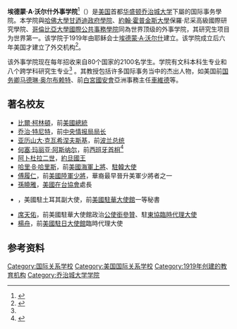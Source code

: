 {{noteTA
|1=zh-tw:艾德蒙;zh-hant:埃德蒙;zh-hans:埃德蒙;
|2=zh-tw:華許;zh-hant:沃爾什;zh-hans:沃尔什;
|3=zh-tw:泰內特;zh-hans:特尼特;zh-hant:特尼特;
|4=zh-cn:奥尔布赖特;zh-hk:奧爾布賴特;zh-tw:歐布萊特;
|5=zh-hans:阿斯纳尔;zh-tw:阿茲納;zh-hant:阿斯納爾;
}}
'''埃德蒙·A·沃尔什外事学院'''<ref name="中文">{{Cite web |title=MSFS中文网站主页 |url=https://msfs.georgetown.edu/msfs%e4%b8%ad%e6%96%87%e7%bd%91%e7%ab%99%e4%b8%bb%e9%a1%b5/ |publisher=[[喬治城大學|喬治城大學]] |accessdate=2015-06-01 |archive-url=https://web.archive.org/web/20150513050124/http://msfs.georgetown.edu/chinese |archive-date=2015-05-13 |dead-url=yes }}</ref>（{{lang-en|Edmund A. Walsh School of Foreign Service}}）是[[美国|美国]]首都[[华盛顿|华盛顿]][[乔治城大学|乔治城大学]]下屬的国际事务學院。本学院與[[哈佛大學|哈佛大學]][[甘迺迪政府學院|甘迺迪政府學院]]、[[約翰·霍普金斯大學|約翰·霍普金斯大學]]保羅·尼采高級國際研究學院、[[哥倫比亞大學國際公共事務學院|哥倫比亞大學國際公共事務學院]]同為世界顶级的外事学院，其研究生项目为世界第一。该学院于1919年由耶稣会士[[埃德蒙·A·沃尔什|埃德蒙·A·沃尔什]]建立。该学院成立后六年美国才建立了外交机构<ref name="infobox">{{cite web |work= Edmund A. Walsh School of Foreign Service |title= History and Mission |url= http://www12.georgetown.edu/sfs/history.html |date= October 14, 2005 |accessdate= 2008-04-29 |deadurl= yes |archiveurl= https://web.archive.org/web/20080217022354/http://www12.georgetown.edu/sfs/history.html |archivedate= 2008-02-17 }}</ref>。

该外事学院现在每年招收来自80个国家的2100名学生。学院有文科本科生专业和八个跨学科研究生专业<ref name="infobox" /> 。其教授包括许多国际事务当中的杰出人物，如美国前[[美国国务卿|国务卿]][[马德琳·奥尔布赖特|马德琳·奥尔布赖特]]、前[[白宮|白宮]][[美國國家安全會議|國安會]]亞洲事務主任[[車維德|車維德]]等。

==著名校友==

*[[比爾·柯林頓|比爾·柯林頓]]，前[[美國總統|美國總統]]
*[[乔治·特尼特|乔治·特尼特]]，前[[中央情报局|中央情报局]][[中央情报局局长|局长]]
*[[亚历山大·克瓦希涅夫斯基|亚历山大·克瓦希涅夫斯基]]，前[[波兰|波兰]][[波兰总统|总统]]
*[[何塞·玛丽亚·阿斯纳尔|何塞·玛丽亚·阿斯纳尔]]，前[[西班牙|西班牙]][[西班牙首相|首相]]<ref name=faculty>{{Cite web |url=http://views.georgetown.edu/?viewid=267 |title=Edmund A. Walsh School of Foreign Service, Faculty List |access-date=2013-05-10 |archive-url=https://web.archive.org/web/20071021011707/http://views.georgetown.edu/?viewid=267 |archive-date=2007-10-21 |dead-url=yes }}</ref>
*[[阿卜杜拉二世|阿卜杜拉二世]]，[[約旦國王|約旦國王]]
*[[哈里·B·哈里斯|哈里·B·哈里斯]]，前[[美國海軍|美國海軍]][[上將|上將]]、[[美國駐韓大使館|駐韓大使]]
*[[傅履仁|傅履仁]]，前[[美國陸軍|美國陸軍]][[少將|少將]]，華裔最早晉升美軍少將者之一
*[[孫曉雅|孫曉雅]]，[[美國在台協會|美國在台協會]]處長
*{{Link-en|歐陽世寧|Scott M. Oudkirk}}，美國駐土耳其副大使，前[[美國駐華大使館|美國駐華大使館]]一等秘書
*[[席天佑|席天佑]]，前美國駐華大使館政治[[公使銜參贊|公使銜參贊]]、駐[[東協|東協]][[臨時代辦|臨時代理大使]]
*[[楊舟_(美國外交官)|楊舟]]，前[[美國駐日大使館|美國駐日大使館]]臨時代理大使

==参考资料==
<references/>

[[Category:国际关系学校|Category:国际关系学校]]
[[Category:美国国际关系学校|Category:美国国际关系学校]]
[[Category:1919年创建的教育机构|Category:1919年创建的教育机构]]
[[Category:乔治城大学学院|Category:乔治城大学学院]]
{{國際事務專業學院協會}}